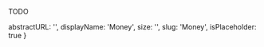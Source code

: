 TODO

  abstractURL: '',
  displayName: 'Money',
  size: '',
  slug: 'Money',
  isPlaceholder: true
}
